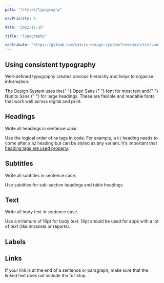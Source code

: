 ```yaml
---
path: "/styles/typography"

navPriority: 6

date: "2022-11-15"

title: "Typography"

contribute: "https://github.com/mi6/ic-design-system/tree/main/src/content/structured/styles/typography.mdx"
---
```



## Using consistent typography

Well-defined typography creates obvious hierarchy and helps to organise information.

<p>
  The Design System uses the{" "}
  <ic-link
    target="_blank"
    href="https://fonts.google.com/specimen/Open+Sans"
    rel="noreferrer noopener nofollow"
  >
    Open Sans
  </ic-link>{" "}
  font for most text and{" "}
  <ic-link
    target="_blank"
    href="https://fonts.google.com/specimen/Nunito+Sans"
    rel="noreferrer noopener nofollow"
  >
    Nunito Sans
  </ic-link>{" "}
  for large headings. These are flexible and readable fonts that work well
  across digital and print.
</p>

## Headings

Write all headings in sentence case.

Use the logical order of `h#` tags in code. For example, a `h3` heading needs to come after a `h2` heading but can be styled as any variant. It's important that [heading tags are used properly](/accessibility/coding/headings).

<TypographicScale variants="h1, h2, h3, h4" />

## Subtitles

Write all subtitles in sentence case.

Use subtitles for sub-section headings and table headings.

<TypographicScale variants="subtitle-large, subtitle-small" />

## Text

Write all body text in sentence case.

Use a minimum of 16pt for body text. 18pt should be used for apps with a lot of text (like intranets or reports).

<TypographicScale variants="body, caption, caption-uppercase" />

## Labels

<TypographicScale variants="label, label-uppercase" />

## Links

If your link is at the end of a sentence or paragraph, make sure that the linked text does not include the full stop.

<TypographicScale variants="link" />
